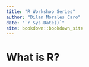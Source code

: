 ```yaml
--- 
title: "R Workshop Series"
author: "Dilan Morales Caro"
date: "`r Sys.Date()`"
site: bookdown::bookdown_site
---
```


# What is R?

